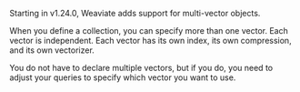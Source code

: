 Starting in v1.24.0, Weaviate adds support for multi-vector objects.

When you define a collection, you can specify more than one vector. Each vector is independent. Each vector has its own index, its own compression, and its own vectorizer.

You do not have to declare multiple vectors, but if you do, you need to adjust your queries to specify which vector you want to use. 
